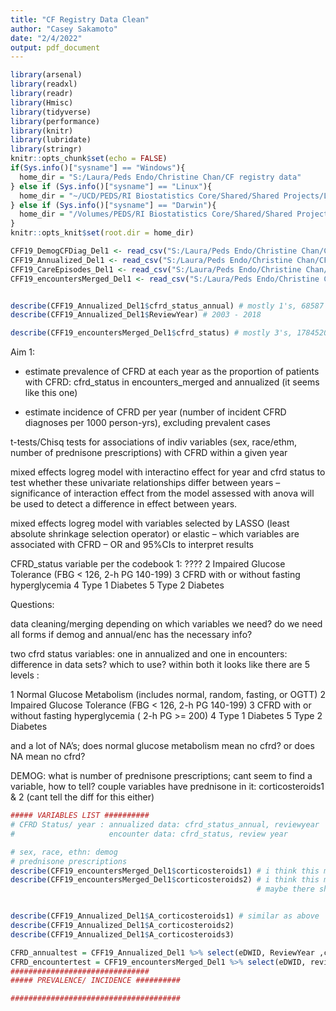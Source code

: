 ---
title: "CF Registry Data Clean"
author: "Casey Sakamoto"
date: "2/4/2022"
output: pdf_document
---

```{r setup, include=FALSE}
library(arsenal)
library(readxl)
library(readr)
library(Hmisc)
library(tidyverse)
library(performance)
library(knitr)
library(lubridate)
library(stringr)
knitr::opts_chunk$set(echo = FALSE)
if(Sys.info()["sysname"] == "Windows"){
  home_dir = "S:/Laura/Peds Endo/Christine Chan/CF registry data"
} else if (Sys.info()["sysname"] == "Linux"){
  home_dir = "~/UCD/PEDS/RI Biostatistics Core/Shared/Shared Projects/Laura/Peds Endo/Christine Chan/CF registry data"
} else if (Sys.info()["sysname"] == "Darwin"){
  home_dir = "/Volumes/PEDS/RI Biostatistics Core/Shared/Shared Projects/Laura/Peds Endo/Christine Chan/CF registry data"
}
knitr::opts_knit$set(root.dir = home_dir)
```



```{r data}
CFF19_DemogCFDiag_Del1 <- read_csv("S:/Laura/Peds Endo/Christine Chan/CF registry data/CFF19_DemogCFDiag_Del1.csv")
CFF19_Annualized_Del1 <- read_csv("S:/Laura/Peds Endo/Christine Chan/CF registry data/CFF19_Annualized_Del1.csv")
CFF19_CareEpisodes_Del1 <- read_csv("S:/Laura/Peds Endo/Christine Chan/CF registry data/CFF19_CareEpisodes_Del1.csv")
CFF19_encountersMerged_Del1 <- read_csv("S:/Laura/Peds Endo/Christine Chan/CF registry data/CFF19_encountersMerged_Del1.csv")


describe(CFF19_Annualized_Del1$cfrd_status_annual) # mostly 1's, 68587 missing (~16%)
describe(CFF19_Annualized_Del1$ReviewYear) # 2003 - 2018

describe(CFF19_encountersMerged_Del1$cfrd_status) # mostly 3's, 1784520 missing (~80%)

```

Aim 1:

- estimate prevalence of CFRD at each year as the proportion of patients with CFRD: cfrd_status in encounters_merged and annualized (it seems like this one)

- estimate incidence of CFRD per year (number of incident CFRD diagnoses per 1000 person-yrs), excluding prevalent cases

t-tests/Chisq tests for associations of indiv variables (sex, race/ethm, number of prednisone prescriptions) with CFRD within a given year

mixed effects logreg model with interactino effect for year and cfrd status to test whether these univariate relationships differ between years -- significance of interaction effect from the model assessed with anova will be used to detect a difference in effect between years.

mixed effects logreg model with variables selected by LASSO (least absolute shrinkage selection operator) or elastic -- which variables are associated with CFRD -- OR and 95%CIs to interpret results


CFRD_status variable per the codebook
1: ????
2	Impaired Glucose Tolerance (FBG < 126, 2-h PG 140-199)
3	CFRD with or without fasting hyperglycemia
4	Type 1 Diabetes
5	Type 2 Diabetes


Questions:

data cleaning/merging depending on which variables we need? do we need all forms if demog and annual/enc has the necessary info?

two cfrd status variables: one in annualized and one in encounters: difference in data sets? which to use?
  within both it looks like there are 5 levels : 
  
1	Normal Glucose Metabolism (includes normal, random, fasting, or OGTT)
2	Impaired Glucose Tolerance (FBG < 126, 2-h PG 140-199)
3	CFRD with or without fasting hyperglycemia ( 2-h PG >= 200)
4	Type 1 Diabetes
5	Type 2 Diabetes

and a lot of NA's; does normal glucose metabolism mean no cfrd? or does NA mean no cfrd?


DEMOG:
what is number of prednisone prescriptions; cant seem to find a variable, how to tell? couple variables have prednisone in it: corticosteroids1 & 2 (cant tell the diff for this either)

```{r AIM 1}

##### VARIABLES LIST ##########
# CFRD Status/ year : annualized data: cfrd_status_annual, reviewyear
#                     encounter data: cfrd_status, review year

# sex, race, ethn: demog 
# prednisone prescriptions 
describe(CFF19_encountersMerged_Del1$corticosteroids1) # i think this means oral (eg prednisone)
describe(CFF19_encountersMerged_Del1$corticosteroids2) # i think this means inhaled
                                                       # maybe there should be a 3 for inhaled in combination with bronchodilator (per the codesheet)


describe(CFF19_Annualized_Del1$A_corticosteroids1) # similar as above
describe(CFF19_Annualized_Del1$A_corticosteroids2)
describe(CFF19_Annualized_Del1$A_corticosteroids3)

CFRD_annualtest = CFF19_Annualized_Del1 %>% select(eDWID, ReviewYear ,cfrd_status_annual)
CFRD_encountertest = CFF19_encountersMerged_Del1 %>% select(eDWID, reviewyear, cfrd_status)
###############################
##### PREVALENCE/ INCIDENCE ##########

######################################

```



